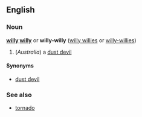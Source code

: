 ==English==
===Noun===
'''[[willy]] [[willy]]''' or '''willy-willy''' ([[willy willies]] or [[willy-willies]])

# (''Australia'') a [[dust devil]]

====Synonyms====
*[[dust devil]]

===See also===
*[[tornado]]